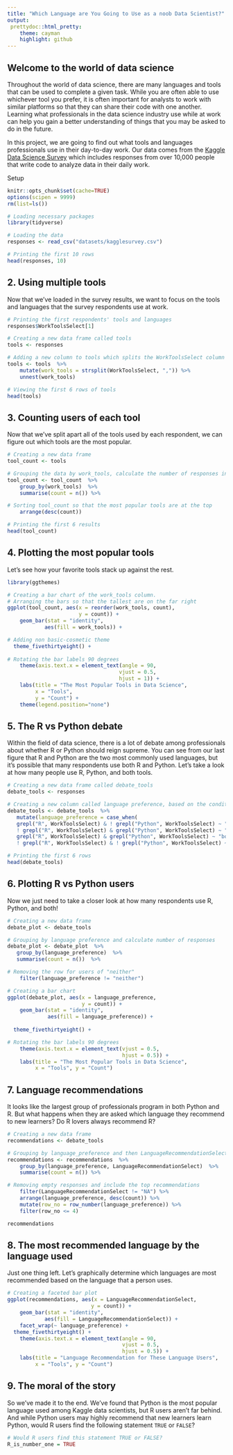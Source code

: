 ```yaml
---
title: "Which Language are You Going to Use as a noob Data Scientist?"
output: 
 prettydoc::html_pretty:
    theme: cayman
    highlight: github
---
```


## Welcome to the world of data science
<p>Throughout the world of data science, there are many languages and tools that can be used to complete a given task. While you are often able to use whichever tool you prefer, it is often important for analysts to work with similar platforms so that they can share their code with one another. Learning what professionals in the data science industry use while at work can help you gain a better understanding of things that you may be asked to do in the future. </p>
<p>In this project, we are going to find out what tools and languages professionals use in their day-to-day work. Our data comes from the <a href="https://www.kaggle.com/kaggle/kaggle-survey-2017?utm_medium=partner&utm_source=datacamp.com&utm_campaign=ml+survey+case+study">Kaggle Data Science Survey</a> which includes responses from over 10,000 people that write code to analyze data in their daily work. </p>

Setup

```r
knitr::opts_chunk$set(cache=TRUE)
options(scipen = 9999)
rm(list=ls())
```

```r
# Loading necessary packages
library(tidyverse)

# Loading the data
responses <- read_csv("datasets/kagglesurvey.csv")
```

```r
# Printing the first 10 rows
head(responses, 10)
```

## 2. Using multiple tools
<p>Now that we've loaded in the survey results, we want to focus on the tools and languages that the survey respondents use at work. </p>

```r
# Printing the first respondents' tools and languages
responses$WorkToolsSelect[1]
```

```r
# Creating a new data frame called tools
tools <- responses

# Adding a new column to tools which splits the WorkToolsSelect column at the commas and unnests the new column
tools <- tools  %>% 
    mutate(work_tools = strsplit(WorkToolsSelect, ",")) %>%
    unnest(work_tools)

# Viewing the first 6 rows of tools
head(tools)
```

## 3. Counting users of each tool
<p>Now that we've split apart all of the tools used by each respondent, we can figure out which tools are the most popular.</p>

```r
# Creating a new data frame
tool_count <- tools

# Grouping the data by work_tools, calculate the number of responses in each group
tool_count <- tool_count  %>% 
    group_by(work_tools)  %>% 
    summarise(count = n()) %>%

# Sorting tool_count so that the most popular tools are at the top
    arrange(desc(count))

# Printing the first 6 results
head(tool_count)
```

## 4. Plotting the most popular tools
<p>Let's see how your favorite tools stack up against the rest. </p>

```r
library(ggthemes)
```


```r
# Creating a bar chart of the work_tools column. 
# Arranging the bars so that the tallest are on the far right
ggplot(tool_count, aes(x = reorder(work_tools, count), 
                       y = count)) + 
    geom_bar(stat = "identity",
            aes(fill = work_tools)) +

# Adding non basic-cosmetic theme
  theme_fivethirtyeight() +
  
# Rotating the bar labels 90 degrees
    theme(axis.text.x = element_text(angle = 90,
                                    vjust = 0.5,
                                    hjust = 1)) +
    labs(title = "The Most Popular Tools in Data Science", 
         x = "Tools", 
         y = "Count") +
    theme(legend.position="none")
```

## 5. The R vs Python debate
<p>Within the field of data science, there is a lot of debate among professionals about whether R or Python should reign supreme. You can see from our last figure that R and Python are the two most commonly used languages, but it's possible that many respondents use both R and Python. Let's take a look at how many people use R, Python, and both tools.</p>

```r
# Creating a new data frame called debate_tools
debate_tools <- responses

# Creating a new column called language preference, based on the conditions specified in the Instructions
debate_tools <- debate_tools  %>% 
   mutate(language_preference = case_when(
   grepl("R", WorkToolsSelect) & ! grepl("Python", WorkToolsSelect) ~ "R",
   ! grepl("R", WorkToolsSelect) & grepl("Python", WorkToolsSelect) ~ "Python",
   grepl("R", WorkToolsSelect) & grepl("Python", WorkToolsSelect) ~ "both",
   ! grepl("R", WorkToolsSelect) & ! grepl("Python", WorkToolsSelect) ~ "neither"))

# Printing the first 6 rows
head(debate_tools)
```

## 6. Plotting R vs Python users
<p>Now we just need to take a closer look at how many respondents use R, Python, and both!</p>


```r
# Creating a new data frame
debate_plot <- debate_tools

# Grouping by language preference and calculate number of responses
debate_plot <- debate_plot  %>% 
   group_by(language_preference)  %>% 
   summarise(count = n())  %>% 

# Removing the row for users of "neither"
    filter(language_preference != "neither")

# Creating a bar chart
ggplot(debate_plot, aes(x = language_preference, 
                        y = count)) + 
    geom_bar(stat = "identity", 
             aes(fill = language_preference)) +
  
  theme_fivethirtyeight() +

# Rotating the bar labels 90 degrees
    theme(axis.text.x = element_text(vjust = 0.5,
                                     hjust = 0.5)) +
    labs(title = "The Most Popular Tools in Data Science", 
         x = "Tools", y = "Count")
```

## 7. Language recommendations
<p>It looks like the largest group of professionals program in both Python and R. But what happens when they are asked which language they recommend to new learners? Do R lovers always recommend R? </p>

```r
# Creating a new data frame
recommendations <- debate_tools

# Grouping by language_preference and then LanguageRecommendationSelect
recommendations <- recommendations  %>% 
    group_by(language_preference, LanguageRecommendationSelect)  %>% 
    summarise(count = n()) %>%

# Removing empty responses and include the top recommendations
    filter(LanguageRecommendationSelect != "NA") %>%
    arrange(language_preference, desc(count)) %>%
    mutate(row_no = row_number(language_preference)) %>%
    filter(row_no <= 4)

recommendations
```

## 8. The most recommended language by the language used
<p>Just one thing left. Let's graphically determine which languages are most recommended based on the language that a person uses.</p>


```r
# Creating a faceted bar plot
ggplot(recommendations, aes(x = LanguageRecommendationSelect,
                           y = count)) +
    geom_bar(stat = "identity",
            aes(fill = LanguageRecommendationSelect)) +
    facet_wrap(~ language_preference) +
  theme_fivethirtyeight() +
    theme(axis.text.x = element_text(angle = 90,
                                     vjust = 0.5,
                                     hjust = 0.5)) +
    labs(title = "Language Recommendation for These Language Users", 
         x = "Tools", y = "Count") 
```

## 9. The moral of the story
<p>So we've made it to the end. We've found that Python is the most popular language used among Kaggle data scientists, but R users aren't far behind. And while Python users may highly recommend that new learners learn Python, would R users find the following statement <code>TRUE</code> or <code>FALSE</code>? </p>

```r
# Would R users find this statement TRUE or FALSE?
R_is_number_one = TRUE
```